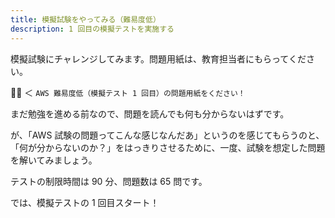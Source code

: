 ---
title: 模擬試験をやってみる（難易度低）
description: 1 回目の模擬テストを実施する
---

模擬試験にチャレンジしてみます。問題用紙は、教育担当者にもらってください。

🙋‍♂ ＜ `AWS 難易度低（模擬テスト 1 回目）の問題用紙をください！`

まだ勉強を進める前なので、問題を読んでも何も分からないはずです。

が、「AWS 試験の問題ってこんな感じなんだあ」というのを感じてもらうのと、「何が分からないのか？」をはっきりさせるために、一度、試験を想定した問題を解いてみましょう。

テストの制限時間は 90 分、問題数は 65 問です。

では、模擬テストの 1 回目スタート！
